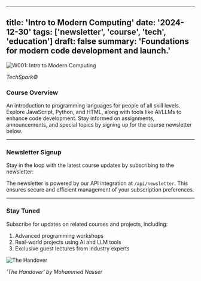 
---
title: 'Intro to Modern Computing'
date: '2024-12-30'
tags: ['newsletter', 'course', 'tech', 'education']
draft: false
summary: 'Foundations for modern code development and launch.'
---

<div className="text-center flex flex-col items-center">
  <img
    src="/static/images/code.jpg"
    alt="W001: Intro to Modern Computing"
    className="max-w-full rounded-lg"
  />
  <p>
    <em>TechSpark©</em>
  </p>
</div>

### Course Overview

An introduction to programming languages for people of all skill levels. Explore JavaScript, Python, and HTML, along with tools like AI/LLMs to enhance code development. Stay informed on assignments, announcements, and special topics by signing up for the course newsletter below.

---

### Newsletter Signup

Stay in the loop with the latest course updates by subscribing to the newsletter:

<div className="mb-12 mt-4 flex w-full max-w-[600px] justify-center xl:w-1/2 xl:justify-start">
  <NewsletterForm title="Subscribe to the newsletter" />
</div>

The newsletter is powered by our API integration at `/api/newsletter`. This ensures secure and efficient management of your subscription preferences.

---

### Stay Tuned

Subscribe for updates on related courses and projects, including:

1. Advanced programming workshops
2. Real-world projects using AI and LLM tools
3. Exclusive guest lectures from industry experts

<div className="text-center flex flex-col items-center">
  <img
    src="/static/images/the_handover.png"
    alt="The Handover"
    className="max-w-full rounded-lg"
  />
  <p>
    <em>'The Handover' by Mohammed Nasser</em>
  </p>
</div>
